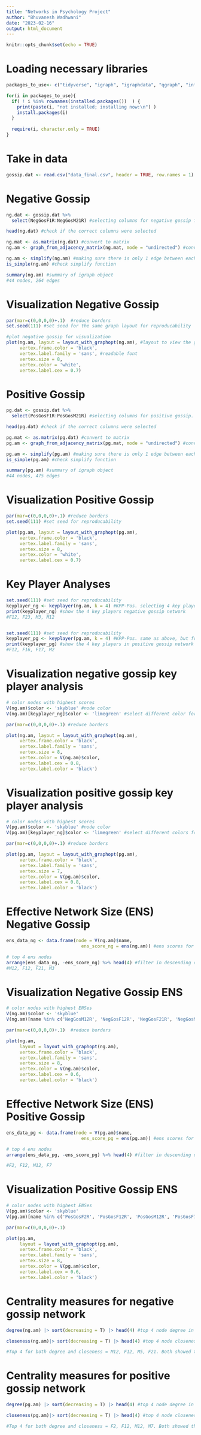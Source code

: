 ---
title: "Networks in Psychology Project"
author: "Bhuvanesh Wadhwani"
date: "2023-02-16"
output: html_document
---

```{r setup, include=FALSE}
knitr::opts_chunk$set(echo = TRUE)
```

# Loading necessary libraries
```{r libraries}

packages_to_use<- c("tidyverse", "igraph", "igraphdata", "qgraph", "influenceR") #packages to use. if installed, load. if not installed, install then load. 

for(i in packages_to_use){
  if( ! i %in% rownames(installed.packages())  ) {
    print(paste(i, "not installed; installing now:\n") )
    install.packages(i)
  }
  
  require(i, character.only = TRUE)
}

```

# Take in data
```{r}

gossip.dat <- read.csv("data_final.csv", header = TRUE, row.names = 1) #loading gossip file that contains negative and positive gossip data

```


# Negative Gossip
```{r negative gossip}

ng.dat <- gossip.dat %>%
  select(NegGosF1R:NegGosM21R) #selecting columns for negative gossip from file

head(ng.dat) #check if the correct columns were selected

ng.mat <- as.matrix(ng.dat) #convert to matrix
ng.am <- graph_from_adjacency_matrix(ng.mat, mode = "undirected") #convert into igraph object and make sure it is undirected. It should be unweighted by default, so no code needed to run that. 

ng.am <- simplify(ng.am) #making sure there is only 1 edge between each pair of nodes to remove instances of A -> B and B -> A counting as 2 edges rather than 1. 
is_simple(ng.am) #check simplify function

summary(ng.am) #summary of igraph object
#44 nodes, 264 edges
```

# Visualization Negative Gossip
```{r, fig.height = 8, fig.width = 8}
par(mar=c(0,0,0,0)+.1)  #reduce borders
set.seed(111) #set seed for the same graph layout for reproducability

#plot negative gossip for visualization
plot(ng.am, layout = layout_with_graphopt(ng.am), #layout to view the graph
     vertex.frame.color = 'black', 
     vertex.label.family = 'sans', #readable font
     vertex.size = 8, 
     vertex.color = 'white', 
     vertex.label.cex = 0.7)

```


# Positive Gossip
```{r positive gossip}

pg.dat <- gossip.dat %>%
  select(PosGosF1R:PosGosM21R) #selecting columns for positive gossip. 

head(pg.dat) #check if the correct columns were selected

pg.mat <- as.matrix(pg.dat) #convert to matrix
pg.am <- graph_from_adjacency_matrix(pg.mat, mode = "undirected") #convert into igraph object and make sure it is undirected. It should be unweighted by default, so no code needed to run that.

pg.am <- simplify(pg.am) #making sure there is only 1 edge between each pair of nodes to remove instances of A -> B and B -> A counting as 2 edges rather than 1.
is_simple(pg.am) #check simplify function

summary(pg.am) #summary of igraph object
#44 nodes, 475 edges
```

# Visualization Positive Gossip
```{r, fig.height = 8, fig.width = 8}
par(mar=c(0,0,0,0)+.1) #reduce borders
set.seed(111) #set seed for reproducability 

plot(pg.am, layout = layout_with_graphopt(pg.am), 
     vertex.frame.color = 'black',
     vertex.label.family = 'sans',
     vertex.size = 8, 
     vertex.color = 'white', 
     vertex.label.cex = 0.7)

```



# Key Player Analyses
```{r key player analyses}
set.seed(111) #set seed for reproducability  
keyplayer_ng <- keyplayer(ng.am, k = 4) #KPP-Pos. selecting 4 key players from 44 nodes from negative gossip network. 4 was chosen as an estimated number. 
print(keyplayer_ng) #show the 4 key players negative gossip network
#F12, F23, M3, M12


set.seed(111) #set seed for reproducability
keyplayer_pg <- keyplayer(pg.am, k = 4) #KPP-Pos. same as above, but for positive gossip network. 4 was chosen again as an estimated number
print(keyplayer_pg) #show the 4 key players in positive gossip network
#F12, F16, F17, M2

```

# Visualization negative gossip key player analysis
```{r, fig.height = 10, fig.width = 10}
# color nodes with highest scores 
V(ng.am)$color <- 'skyblue' #node color
V(ng.am)[keyplayer_ng]$color <- 'limegreen' #select different color for key players to view in the graph 

par(mar=c(0,0,0,0)+.1) #reduce borders

plot(ng.am, layout = layout_with_graphopt(ng.am), 
     vertex.frame.color = 'black', 
     vertex.label.family = 'sans',
     vertex.size = 8, 
     vertex.color = V(ng.am)$color, 
     vertex.label.cex = 0.8,
     vertex.label.color = 'black')


```

# Visualization positive gossip key player analysis
```{r, fig.height = 10, fig.width = 10}
# color nodes with highest scores 
V(pg.am)$color <- 'skyblue' #node color
V(pg.am)[keyplayer_ng]$color <- 'limegreen' #select different colors for key players to view in the graph  

par(mar=c(0,0,0,0)+.1) #reduce borders

plot(pg.am, layout = layout_with_graphopt(pg.am), 
     vertex.frame.color = 'black', 
     vertex.label.family = 'sans',
     vertex.size = 7, 
     vertex.color = V(pg.am)$color, 
     vertex.label.cex = 0.8,
     vertex.label.color = 'black')


```



# Effective Network Size (ENS) Negative Gossip
```{r ENS ng}
ens_data_ng <- data.frame(node = V(ng.am)$name,
                            ens_score_ng = ens(ng.am)) #ens scores for negative gossip. Getting ens scores (code: ens(ng.am)) with node name (code: V(ng.am)$name), and putting it into a data frame. 

# top 4 ens nodes 
arrange(ens_data_ng, -ens_score_ng) %>% head(4) #filter in descending order (code: -ens_score_ng) and show the top 4 nodes with the highest ens scores (code: head(4)) 
#M12, F12, F21, M3

```

# Visualization Negative Gossip ENS
```{r, fig.height = 8, fig.width = 8}
# color nodes with highest ENSes 
V(ng.am)$color <- 'skyblue'
V(ng.am)[name %in% c('NegGosM12R', 'NegGosF12R', 'NegGosF21R', 'NegGosM3R')]$color <- 'green' #highest ens nodes color

par(mar=c(0,0,0,0)+.1)  #reduce borders

plot(ng.am, 
     layout = layout_with_graphopt(ng.am), 
     vertex.frame.color = 'black', 
     vertex.label.family = 'sans',
     vertex.size = 8, 
     vertex.color = V(ng.am)$color, 
     vertex.label.cex = 0.6,
     vertex.label.color = 'black')
```

# Effective Network Size (ENS) Positive Gossip
```{r ENS pg}
ens_data_pg <- data.frame(node = V(pg.am)$name,
                            ens_score_pg = ens(pg.am)) #ens scores for positive gossip. Getting ens scores (code: ens(pg.am)) with node name (code: V(pg.am)$name), and putting it into a data frame.

# top 4 ens nodes
arrange(ens_data_pg, -ens_score_pg) %>% head(4) #filter in descending order (code: -ens_score_pg) and show the top 4 nodes with the highest ens scores (code: head(4))

#F2, F12, M12, F7

```

# Visualization Positive Gossip ENS
```{r, fig.height = 8, fig.width = 8}
# color nodes with highest ENSes 
V(pg.am)$color <- 'skyblue'
V(pg.am)[name %in% c('PosGosF2R', 'PosGosF12R', 'PosGosM12R', 'PosGosF7R')]$color <- 'green' #highest ens nodes color

par(mar=c(0,0,0,0)+.1) 

plot(pg.am, 
     layout = layout_with_graphopt(pg.am), 
     vertex.frame.color = 'black', 
     vertex.label.family = 'sans',
     vertex.size = 8, 
     vertex.color = V(pg.am)$color, 
     vertex.label.cex = 0.6,
     vertex.label.color = 'black')
```



# Centrality measures for negative gossip network
```{r}

degree(ng.am) |> sort(decreasing = T) |> head(4) #top 4 node degree in negative gossip network. Done by sorting in decreasing order (code: sort(decreasing = T) then showing top 4 scores (code: head(4)). 

closeness(ng.am)|> sort(decreasing = T) |> head(4) #top 4 node closeness in negative gossip network.Done by sorting in decreasing order (code: sort(decreasing = T) then showing top 4 scores (code: head(4)). 

#Top 4 for both degree and closeness = M12, F12, M5, F21. Both showed the same 4.

```

# Centrality measures for positive gossip network
```{r}

degree(pg.am) |> sort(decreasing = T) |> head(4) #top 4 node degree in positive gossip network. Done by sorting in decreasing order (code: sort(decreasing = T) then showing top 4 scores (code: head(4)). 

closeness(pg.am)|> sort(decreasing = T) |> head(4) #top 4 node closeness in positive gossip network. Done by sorting in decreasing order (code: sort(decreasing = T) then showing top 4 scores (code: head(4)). 

#Top 4 for both degree and closeness = F2, F12, M12, M7. Both showed the same 4.

```

















